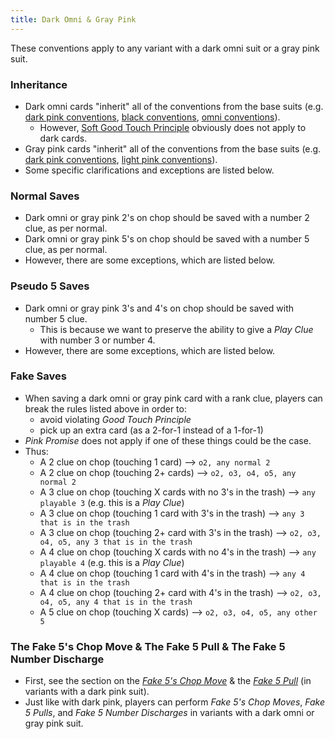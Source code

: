 ```yaml
---
title: Dark Omni & Gray Pink
---
```


These conventions apply to any variant with a dark omni suit or a gray pink suit.

### Inheritance

- Dark omni cards "inherit" all of the conventions from the base suits (e.g. [dark pink conventions](dark-pink.mdx), [black conventions](black.mdx), [omni conventions](omni.mdx)).
  - However, [Soft Good Touch Principle](omni.mdx#soft-good-touch-principle) obviously does not apply to dark cards.
- Gray pink cards "inherit" all of the conventions from the base suits (e.g. [dark pink conventions](dark-pink.mdx), [light pink conventions](light-pink.mdx)).
- Some specific clarifications and exceptions are listed below.

### Normal Saves

- Dark omni or gray pink 2's on chop should be saved with a number 2 clue, as per normal.
- Dark omni or gray pink 5's on chop should be saved with a number 5 clue, as per normal.
- However, there are some exceptions, which are listed below.

### Pseudo 5 Saves

- Dark omni or gray pink 3's and 4's on chop should be saved with number 5 clue.
  - This is because we want to preserve the ability to give a _Play Clue_ with number 3 or number 4.
- However, there are some exceptions, which are listed below.

### Fake Saves

- When saving a dark omni or gray pink card with a rank clue, players can break the rules listed above in order to:
  - avoid violating _Good Touch Principle_
  - pick up an extra card (as a 2-for-1 instead of a 1-for-1)
- _Pink Promise_ does not apply if one of these things could be the case.
- Thus:
  - A 2 clue on chop (touching 1 card) --> `o2, any normal 2`
  - A 2 clue on chop (touching 2+ cards) --> `o2, o3, o4, o5, any normal 2`
  - A 3 clue on chop (touching X cards with no 3's in the trash) --> `any playable 3` (e.g. this is a _Play Clue_)
  - A 3 clue on chop (touching 1 card with 3's in the trash) --> `any 3 that is in the trash`
  - A 3 clue on chop (touching 2+ card with 3's in the trash) --> `o2, o3, o4, o5, any 3 that is in the trash`
  - A 4 clue on chop (touching X cards with no 4's in the trash) --> `any playable 4` (e.g. this is a _Play Clue_)
  - A 4 clue on chop (touching 1 card with 4's in the trash) --> `any 4 that is in the trash`
  - A 4 clue on chop (touching 2+ card with 4's in the trash) --> `o2, o3, o4, o5, any 4 that is in the trash`
  - A 5 clue on chop (touching X cards) --> `o2, o3, o4, o5, any other 5`

### The Fake 5's Chop Move & The Fake 5 Pull & The Fake 5 Number Discharge

- First, see the section on the _[Fake 5's Chop Move](dark-pink.mdx#the-fake-5s-chop-move)_ & the _[Fake 5 Pull](dark-pink.mdx#the-fake-5-pull--the-fake-5-number-discharge)_ (in variants with a dark pink suit).
- Just like with dark pink, players can perform _Fake 5's Chop Moves_, _Fake 5 Pulls_, and _Fake 5 Number Discharges_ in variants with a dark omni or gray pink suit.

